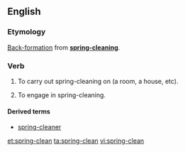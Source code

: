 ==English==

===Etymology===
[[back-formation|Back-formation]] from '''[[spring-cleaning]]'''.

===Verb===
{{en-verb}}

# {{label|en|transitive}} To carry out spring-cleaning on (a room, a house, etc).
# {{label|en|intransitive}} To engage in spring-cleaning.

====Derived terms====
* [[spring-cleaner]]

[[et:spring-clean]]
[[ta:spring-clean]]
[[vi:spring-clean]]